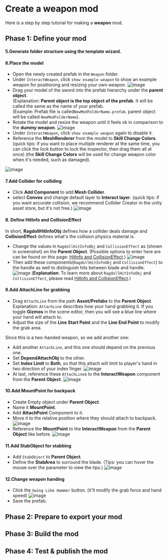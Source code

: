 
# Create a weapon mod

Here is a step by step tutorial for making a **weapon** mod.

## Phase 1: Define your mod

<ModTutorialFragmentStepOpenUnity />

#### 5.Generate folder structure using the template wizard.

<ModTutorialFragmentStepTemplateWizard modType="Weapon" />

#### 6.Place the model

* Open the newly created prefab in the `Weapon` folder.
* Under `InteractWeapon`, click `show example weapon` to show an example weapon for positioning and resizing your own weapon.
![image](create-a-weapon-mod/toggle-example-weapon.png)
* Drag your model of the sword into the prefab hierarchy under the <b>parent object</b>.
  <br/>(Explanation: <b>Parent object is the top object of the prefab</b>. It will be called the same as the name of your prefab.
  <br/>(Example: Prefab file is called<code>NewModFolderName.prefab</code>. parent object will be called <code>NewModFolderName</code>).
* Rotate the model and resize the weapon until it feels ok in comparison to the **dummy weapon**.
![image](create-a-weapon-mod/set-axis.png)
* Under `InteractWeapon`, click `show example weapon` again to disable it.
* Reference the **MeshRenderer** from the model to **Skill Change Colors**. (quick tips: if you want to place multiple renderer at the same time, you can click the lock button to lock the inspector, then drag them all at once) (the **Skill Change Colors** will be used for change weapon color when it's needed, such as damaged).

![image](create-a-weapon-mod/change-mesh-renderer.png)

#### 7.Add Collider for colliding

* Click **Add Component** to add **Mesh Collider**.
* select **Convex** and change default layer to **Interact layer**.
(quick tips: if you want accurate collision, we recommend Collider Creator in the unity asset store, but it's not free.)
![image](create-a-weapon-mod/add-collider.png)

#### 8. Define HitInfo and CollisionEffect

In short, **RagdollHitInfoObj** defines how a collider deals damage and **CollisionEffect** defines what's the collision physics material is.

* Change the values in `RagdollHitInfoObj` and `CollisionEffect` as (shown in screenshot) on the **Parent Object**.
  (Possible options to enter here are can be found on this page: [HitInfo and CollisionEffect](../details/hitinfo-and-collisioneffect.md).)
![image](create-a-weapon-mod/ragdoll-hit-info-collision-effect.png)
* Then add these components(`RagdollHitInfoObj` and `CollisionEffect`) to the handle as well to distinguish hits between blade and handle.
![image](create-a-weapon-mod/ragdoll-hit-info-collision-effect-handle.png)
(**Explanation**: To learn more about `RagdollHitInfoObj` and `CollisionEffect`, please read [HitInfo and CollisionEffect](../details/hitinfo-and-collisioneffect.md).)

#### 9.Add AttachLine for grabbing

* Drag `AttachLine` from the path **Asset/Prefabs** to the **Parent Object**.
 <br/> Explanation: <code>AttachLine</code> describes how your hand grabbing it. If you toggle <b>Gizmos</b> in the scene editor, then you will see a blue line where your hand will attach to.
* Adjust the size of the **Line Start Point** and the **Line End Point** to modify the grab area.

Since this is a two-handed weapon, so we add another one:

* Add another `AttachLine`, and this one should depend on the previous one.
* Set **DependAttachObj** to the other.
* Set **Index Limit** to **Both**, so that this attach will limit to player's hand in two direction of your index finger.
![image](create-a-weapon-mod/attach-line-create.png)
* At last, reference these `AttachLine`s to the **InteractWeapon** component from the **Parent Object**.
![image](create-a-weapon-mod/attach-line-connect.png)

#### 10.Add MountPoint for backpack

* Create Empty object under **Parent Object**.
* Name it **MountPoint**.
* Add **AttachPoint** Component to it.
* Move it to the relative position where they should attach to backpack.
![image](create-a-weapon-mod/mount-point.png)
* Reference the **MountPoint** to the **InteractWeapon** from the **Parent Object** like before.
![image](create-a-weapon-mod/mount-point-connect.png)

#### 11.Add StabObject for stabbing

* Add `StabObject` to **Parent Object**.
* Define the **StabArea** to surround the blade. (Tips: you can hover the mouse over the parameter to view the tips.)
![image](create-a-weapon-mod/stabobj-area.png)

#### 12.Change weapon handing

* Click the `Swing Like Hammer` button. (it'll modify the grab force and hand speed)
![image](create-a-weapon-mod/weapon-handling.png)
* Save the prefab.

## Phase 2: Prepare to export your mod

<ModTutorialFragmentStepCreateIcon modType="Weapon" />

## Phase 3: Build the mod

<ModTutorialFragmentPhaseBuild />

## Phase 4: Test & publish the mod

<ModTutorialFragmentPhaseTest />